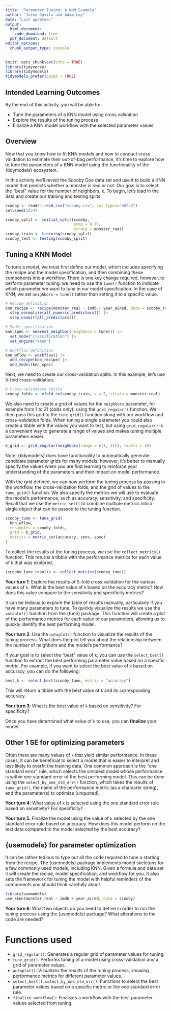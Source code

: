 ```yaml
---
title: "Parameter Tuning: A KNN Example"
author: "Jaime Davila and Adam Loy"
date: "Last updated:"
output:
  html_document:
    code_download: true
  pdf_document: default
editor_options:
  chunk_output_type: console
---
```


```r
knitr::opts_chunk$set(echo = TRUE)
library(tidyverse)
library(tidymodels)
tidymodels_prefer(quiet = TRUE)
```

## Intended Learning Outcomes

By the end of this activity, you will be able to:

* Tune the parameters of a KNN model using cross validation
* Explore the results of the tuning process
* Finalize a KNN model workflow with the selected parameter values

## Overview

Now that you know how to fit KNN models and how to conduct cross validation to estimate their out-of-bag performance, it's time to explore how to tune the parameters of a KNN model using the functionality of the {tidymodels} ecosystem.

In this activity we'll revisit the Scooby Doo data set and use it to build a KNN model that predicts whether a monster is real or not. Our goal is to select the "best" value for the number of neighbors, `k`. To begin, let's load in the data and create our training and testing splits:

```r
scooby <- readr::read_csv("scooby.csv", col_types="ddfcd")
set.seed(1234)

scooby_split <- initial_split(scooby, 
                              prop = 0.75, 
                              strata = monster_real)
scooby_train <- training(scooby_split)
scooby_test <- testing(scooby_split)
```

## Tuning a KNN Model

To tune a model, we must first define our model, which includes specifying the recipe and the model specification, and then combining these components into a workflow. There is one key change required, however, to perform parameter tuning: we need to use the `tune()` function to indicate which parameter we want to tune in our model specification. In the case of KNN, we set `neighbors = tune()` rather than setting it to a specific value.

```r
# Recipe definition
knn_recipe <- recipe(monster_real ~ imdb + year_aired, data = scooby_train) |>
  step_normalize(all_numeric_predictors()) |>
  step_naomit(all_predictors())

# Model specification
knn_spec <- nearest_neighbor(neighbors = tune()) |>
  set_mode("classification") |>
  set_engine("kknn")

# Workflow definition
knn_wflow <- workflow() |>
  add_recipe(knn_recipe) |>
  add_model(knn_spec)
```

Next, we need to create our cross-validation splits. In this example, let's use 5-fold cross-validation.

```r
# Cross-validation splits
scooby_folds <- vfold_cv(scooby_train, v = 5, strata = monster_real)
```

We also need to create a grid of values for the `neighbors` parameter, for example from 1 to 21 (odds only), using the `grid_regular()` function. We then pass this grid to the `tune_grid()` function along with our workflow and cross-validation folds. When tuning a single parameter you could also create a tibble with the values you want to test, but using `grid_regular()` is a convenient way to generate a range of values and makes tuning multiple parameters easier.

```r
k_grid <- grid_regular(neighbors(range = c(1, 21)), levels = 10)
```

Note: {tidymodels} does have functionality to automatically generate candidate parameter grids for many models; however, it's better to manually specify the values when you are first learning to reinforce your understanding of the parameters and their impact on model performance.


With the grid defined, we can now perform the tuning process by passing in the workflow, the cross-validation folds, and the grid of values to the `tune_grid()` function. We also specify the metrics we will use to evaluate the model's performance, such as accuracy, sensitivity, and specificity. Recall that we use the `metric_set()` to combine multiple metrics into a single object that can be passed to the tuning function.

```r
scooby_tune <- tune_grid(
  knn_wflow,
  resamples = scooby_folds,
  grid = k_grid,
  metrics = metric_set(accuracy, sens, spec)
)
```

To collect the results of the tuning process, we use the `collect_metrics()` function. This returns a tibble with the performance metrics for each value of `k` that was explored.

```r
(scooby_tune_results <- collect_metrics(scooby_tune))
```

**Your turn 1**: Explore the results of 5-fold cross validation for the various values of `k`. What is the best value of `k` based on the accuracy metric? How does this value compare to the sensitivity and specificity metrics? 


It can be tedious to explore the table of results manually, particularly if you have many parameters to tune. To quickly visualize the results we use the `autoplot()` function from the {tune} package. This function will create a plot of the performance metrics for each value of our parameters, allowing us to quickly identify the best performing model.


**Your turn 2**: Use the `autoplot()` function to visualize the results of the tuning process. What does the plot tell you about the relationship between the number of neighbors and the model's performance?




If your goal is to select the "best" value of `k`, you can use the `select_best()` function to extract the best performing parameter value based on a specific metric. For example, if you want to select the best value of `k` based on accuracy, you can do the following:

```r
best_k <- select_best(scooby_tune, metric = "accuracy")
```

This will return a tibble with the best value of `k` and its corresponding accuracy.

**Your turn 3**: What is the best value of `k` based on sensitivity? For specificity?

Once you have determined what value of `k` to use, you can **finalize** your model.


## Other 1 SE for optimizing parameters

Often there are many values of `k` that yield similar performance. In these cases, it can be beneficial to select a model that is easier to interpret and less likely to overfit the training data. One common approach is the "one standard error" rule, which selects the simplest model whose performance is within one standard error of the best performing model. This can be done using the `select_by_one_std_err()` function, which takes the results of `tune_grid()`, the name of the performance metric (as a character string), and the parameter(s) to optimize (unquoted).




**Your turn 4**: What value of `k` is selected using the one standard error rule based on sensitivity? For specificity?

**Your turn 5**: Finalize the model using the value of `k` selected by the one standard error rule based on accuracy. How does this model perform on the test data compared to the model selected by the best accuracy?

## {usemodels} for parameter optimization

It can be rather tedious to type out all the code required to tune a starting from the recipe. The {usemodels} package implements model skeletons for a few commonly used models, including KNN. Given a formula and data set it will create the recipe, model specification, and workflow for you. It also sets the framework for tuning the model with helpful reminders of the components you should think carefully about.

```r
library(usemodels)
use_kknn(monster_real ~ imdb + year_aired, data = scooby)
```


**Your turn 6**: What two objects do you need to define in order to run the tuning process using the {usemodels} package? What alterations to the code are needed?

# Functions used

* `grid_regular()`: Generates a regular grid of parameter values for tuning.
* `tune_grid()`: Performs tuning of a model using cross-validation and a grid of parameter values.
* `autoplot()`: Visualizes the results of the tuning process, showing performance metrics for different parameter values.
* `select_best()`, `select_by_one_std_err()`: Functions to select the best parameter values based on a specific metric or the one standard error rule.
* `finalize_workflow()`: Finalizes a workflow with the best parameter values selected from tuning.

